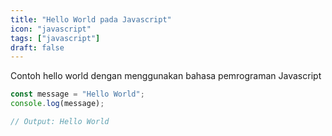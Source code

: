 ```yaml
---
title: "Hello World pada Javascript"
icon: "javascript"
tags: ["javascript"]
draft: false
---
```


Contoh hello world dengan menggunakan bahasa pemrograman Javascript

```js
const message = "Hello World";
console.log(message);

// Output: Hello World
```

